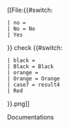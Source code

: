<includeonly>
[[File:{{#switch: {{{1|}}}
 | no =
 | No = No
 | Yes
}} check {{#switch: {{{2|}}}
 | black =
 | Black = Black
 | orange = 
 | Orange = Orange
 | case7 = result4
 | Red
}}.png]]</includeonly>

<noinclude>
Documentations 
</noinclude>